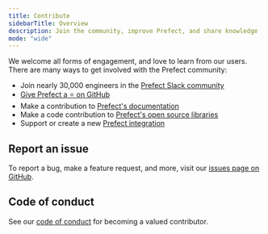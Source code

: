 ```yaml
---
title: Contribute
sidebarTitle: Overview
description: Join the community, improve Prefect, and share knowledge
mode: "wide"
---
```


We welcome all forms of engagement, and love to learn from our users.
There are many ways to get involved with the Prefect community:

- Join nearly 30,000 engineers in the [Prefect Slack community](https://prefect.io/slack)
- [Give Prefect a ⭐️ on GitHub](https://github.com/PrefectHQ/prefect)
- Make a contribution to [Prefect's documentation](/contribute/docs-contribute)
- Make a code contribution to [Prefect's open source libraries](/contribute/dev-contribute)
- Support or create a new [Prefect integration](/contribute/contribute-integrations) 

## Report an issue

To report a bug, make a feature request, and more, visit our [issues page on GitHub](https://github.com/PrefectHQ/prefect/issues/new/choose).

## Code of conduct

See our [code of conduct](/contribute/code-of-conduct) for becoming a valued contributor.